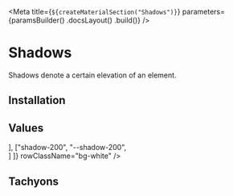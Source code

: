 

<Meta
    title={`${createMaterialSection("Shadows")}`}
    parameters={paramsBuilder()
        .docsLayout(<MaterialsLayout sourcePath="/packages/tachyons/src" />)
        .build()}
/>

# Shadows

Shadows denote a certain elevation of an element.

## Installation

<Installation />

## Values

<Table
    columns={[
        { title: "Class" },
        { title: "Variable" },
        { title: "", className: styles.example }
    ]}
    rows={[
        ["shadow-100", "--shadow-100", <div className="shadow-100 h9 ma3 bg-white"></div>],
        ["shadow-200", "--shadow-200", <div className="shadow-200 h9 ma3 bg-white"></div>]
    ]}
    rowClassName="bg-white"
/>

## Tachyons

<TachyonsFile relativeFilePath="/shadows.css" />
